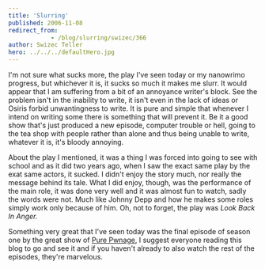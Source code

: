 ```yaml
---
title: 'Slurring'
published: 2006-11-08
redirect_from: 
            - /blog/slurring/swizec/366
author: Swizec Teller
hero: ../../../defaultHero.jpg
---
```

I'm not sure what sucks more, the play I've seen today or my nanowrimo progress, but whichever it is, it sucks so much it makes me slurr. It would appear that I am suffering from a bit of an annoyance writer's block. See the problem isn't in the inability to write, it isn't even in the lack of ideas or Osiris forbid unwantingness to write. It is pure and simple that whenever I intend on writing some there is something that will prevent it. Be it a good show that's just produced a new episode, computer trouble or hell, going to the tea shop with people rather than alone and thus being unable to write, whatever it is, it's bloody annoying.

About the play I mentioned, it was a thing I was forced into going to see with school and as it did two years ago, when I saw the exact same play by the exat same actors, it sucked. I didn't enjoy the story much, nor really the message behind its tale. What I did enjoy, though, was the performance of the main role, it was done very well and it was almost fun to watch, sadly the words were not. Much like Johnny Depp and how he makes some roles simply work only because of him. Oh, not to forget, the play was _Look Back In Anger._

Something very great that I've seen today was the final episode of season one by the great show of [Pure Pwnage](http://www.purepwnage.com/), I suggest everyone reading this blog to go and see it and if you haven't already to also watch the rest of the episodes, they're marvelous.